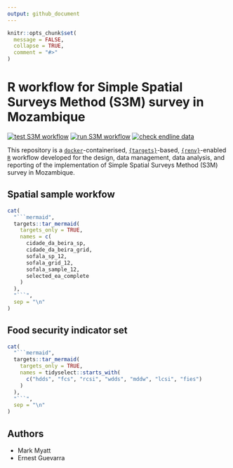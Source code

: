 ```yaml
---
output: github_document
---
```


<!-- README.md is generated from README.Rmd. Please edit that file -->

```r
knitr::opts_chunk$set(
  message = FALSE,
  collapse = TRUE,
  comment = "#>"
)
```

# R workflow for Simple Spatial Surveys Method (S3M) survey in Mozambique

<!-- badges: start -->
[![test S3M workflow](https://github.com/katilingban/mozambique_s3m/actions/workflows/test-s3m-workflow.yaml/badge.svg)](https://github.com/katilingban/mozambique_s3m/actions/workflows/test-s3m-workflow.yaml)
[![run S3M workflow](https://github.com/katilingban/mozambique_s3m/actions/workflows/run-s3m-workflow.yaml/badge.svg)](https://github.com/katilingban/mozambique_s3m/actions/workflows/run-s3m-workflow.yaml)
[![check endline data](https://github.com/katilingban/mozambique-s3m/actions/workflows/check-s3m-data.yaml/badge.svg)](https://github.com/katilingban/mozambique-s3m/actions/workflows/check-s3m-data.yaml)
<!-- badges: end -->

This repository is a [`docker`](https://www.docker.com/get-started)-containerised, [`{targets}`](https://docs.ropensci.org/targets/)-based, [`{renv}`](https://rstudio.github.io/renv/articles/renv.html)-enabled [`R`](https://cran.r-project.org/) workflow developed for the design, data management, data analysis, and reporting of the implementation of Simple Spatial Surveys Method (S3M) survey in Mozambique.

## Spatial sample workfow

```r
cat(
  "```mermaid",
  targets::tar_mermaid(
    targets_only = TRUE, 
    names = c(
      cidade_da_beira_sp,
      cidade_da_beira_grid,
      sofala_sp_12,
      sofala_grid_12,
      sofala_sample_12,
      selected_ea_complete
    )
  ),
  "```",
  sep = "\n"
)
```

## Food security indicator set

```r
cat(
  "```mermaid",
  targets::tar_mermaid(
    targets_only = TRUE, 
    names = tidyselect::starts_with(
      c("hdds", "fcs", "rcsi", "wdds", "mddw", "lcsi", "fies")
    )
  ),
  "```",
  sep = "\n"
)
```



## Authors

* Mark Myatt
* Ernest Guevarra
